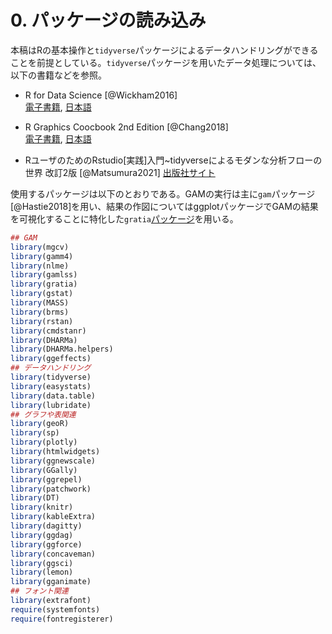# 0.  パッケージの読み込み {-}  
本稿はRの基本操作と`tidyverse`パッケージによるデータハンドリングができることを前提としている。`tidyverse`パッケージを用いたデータ処理については、以下の書籍などを参照。  

- R for Data Science [@Wickham2016]  
[電子書籍](https://r4ds.had.co.nz/), [日本語](https://www.oreilly.co.jp/books/9784873118147/)  

- R Graphics Coocbook 2nd Edition [@Chang2018]   
[電子書籍](https://r-graphics.org/), [日本語](https://www.oreilly.co.jp/books/9784873118925/)  

- RユーザのためのRstudio[実践]入門~tidyverseによるモダンな分析フローの世界 改訂2版 [@Matsumura2021] [出版社サイト](https://gihyo.jp/book/2021/978-4-297-12170-9)  

使用するパッケージは以下のとおりである。GAMの実行は主に`gam`パッケージ[@Hastie2018]を用い、結果の作図についてはggplotパッケージでGAMの結果を可視化することに特化した`gratia`[パッケージ](https://gavinsimpson.github.io/gratia/)を用いる。  

```r
## GAM
library(mgcv)
library(gamm4)
library(nlme)
library(gamlss)
library(gratia)
library(gstat)
library(MASS)
library(brms)
library(rstan)
library(cmdstanr)
library(DHARMa)
library(DHARMa.helpers)
library(ggeffects)
## データハンドリング
library(tidyverse)
library(easystats)
library(data.table)
library(lubridate)
## グラフや表関連
library(geoR)
library(sp)
library(plotly)
library(htmlwidgets)
library(ggnewscale)
library(GGally)
library(ggrepel)
library(patchwork)
library(DT)
library(knitr)
library(kableExtra)
library(dagitty)
library(ggdag)
library(ggforce)
library(concaveman)
library(ggsci)
library(lemon)
library(gganimate)
## フォント関連
library(extrafont)
require(systemfonts)
require(fontregisterer)
```
